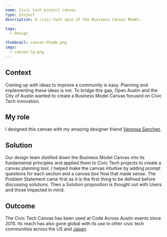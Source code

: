 ```yaml
---
name: Civic tech project canvas
type: project
description: A civic-tech spin of the Business Canvas Model.

tags:
  - Design

thumbnail: canvas-thumb.png
imgs:
  - canvas-lg.png
---
```


## Context

Coming up with ideas to improve a community is easy. Planning and implementing these ideas is not. To bridge this gap, Open Austin and the City of Austin wanted to create a Business Model Canvas focused on Civic Tech innovation.

## My role

I designed this canvas with my amazing designer friend [Vanessa Sanchez](https://www.linkedin.com/in/vansanux/).

## Solution

Our design team distilled down the Business Model Canvas into its fundamental principles and applied them to Civic Tech projects to create a canvas planning tool.
I helped make the canvas intuitive by adding prompt questions for each section and a canvas box flow that made sense. The Problem Statement came first as it is the first thing to be defined before discussing solutions. Then a Solution proposition is thought out with Users and those Impacted in mind.

## Outcome

The Civic Tech Canvas has been used at Code Across Austin events since 2015. Its reach has also gone global with its use in other civic tech communities across the US and [Japan](https://docs.google.com/presentation/d/1-ZnkscsA4DyDAVfVkUDbcNmqlQ1t71WmAcWuIZtdnIY/edit?usp=sharing).
